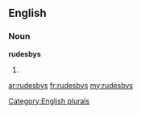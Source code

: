==English==

===Noun===
'''rudesbys'''

# {{plural of|[[rudesby]]}}

[[Category:English plurals]]

[[ar:rudesbys]]
[[fr:rudesbys]]
[[my:rudesbys]]
